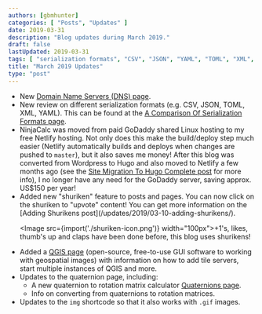 ```yaml
---
authors: [gbmhunter]
categories: [ "Posts", "Updates" ]
date: 2019-03-31
description: "Blog updates during March 2019."
draft: false
lastUpdated: 2019-03-31
tags: [ "serialization formats", "CSV", "JSON", "YAML", "TOML", "XML", "DNS", "domain name server", "shuriken", "QGIS", "GUI", "quaternion", "calculator" ]
title: "March 2019 Updates"
type: "post"
---
```



<ul>
  <li>New <a href="/programming/website-design/domain-name-servers-dns">Domain Name Servers (DNS) page</a>.</li>
  <li>New review on different serialization formats (e.g. CSV, JSON, TOML, XML, YAML). This can be found at the <a href="/programming/serialization-formats/a-comparison-of-serialization-formats">A Comparison Of Serialization Formats page</a>.</li>
  <li>NinjaCalc was moved from paid GoDaddy shared Linux hosting to my free Netlify hosting. Not only does this make the build/deploy step much easier (Netlify automatically builds and deploys when changes are pushed to <code>master</code>), but it also saves me money! After this blog was converted from Wordpress to Hugo and also moved to Netlify a few months ago (see the <a href="/blog/2018/12/15/site-migration-to-hugo-complete/">Site Migration To Hugo Complete post</a> for more info), I no longer have any need for the GoDaddy server, saving approx. US$150 per year!</li>
  <li>
      Added new "shuriken" feature to posts and pages. You can now click on the shuriken to "upvote" content! You can get more information on the [Adding Shurikens post](/updates/2019/03-10-adding-shurikens/).

  
<Image src={import('./shuriken-icon.png')} width="100px">+1's, likes, thumb's up and claps have been done before, this blog uses shurikens!</Image>
  </li>
  <li>Added a <a href="/space/qgis">QGIS page</a> (open-source, free-to-use GUI software to working with geospatial images) with information on how to add tile servers, start multiple instances of QGIS and more.</li>
  <li>
    Updates to the quaternion page, including:
    <ul>
      <li>A new quaternion to rotation matrix calculator <a href="/mathematics/geometry/quaternions/">Quaternions page</a>.</li>
      <li>Info on converting from quaternions to rotation matrices.</li>
    </ul>
  </li>
  <li>Updates to the <code>img</code> shortcode so that it also works with <code>.gif</code> images.</li>
</ul>